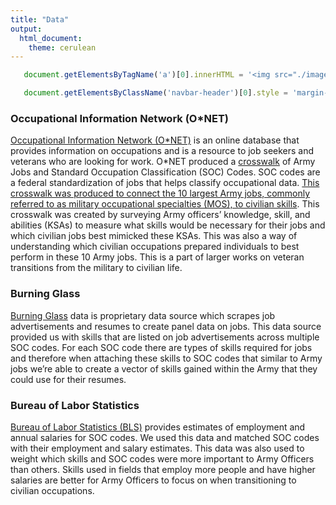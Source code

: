 ```yaml
---
title: "Data"
output: 
  html_document:
    theme: cerulean
---
```

```js

   document.getElementsByTagName('a')[0].innerHTML = '<img src="./images/DSPG_white-01.png" width="120px" />'

   document.getElementsByClassName('navbar-header')[0].style = 'margin-top:-10px;'

```


### Occupational Information Network (O*NET)

[Occupational Information Network (O*NET)](https://www.onetonline.org/) is an online database that provides information on occupations and is a resource to job seekers and veterans who are looking for work. O*NET produced a [crosswalk](https://www.onetcenter.org/crosswalks.html) of Army Jobs and Standard Occupation Classification (SOC) Codes. SOC codes are a federal standardization of jobs that helps classify occupational data. [This crosswalk was produced to connect the 10 largest Army jobs, commonly referred to as military occupational specialties (MOS), to civilian skills](https://www.rand.org/pubs/research_reports/RR1719.html). 
This crosswalk was created by surveying Army officers' knowledge, skill, and abilities (KSAs) to measure what skills would be necessary for their jobs and which civilian jobs best mimicked these KSAs. This was also a way of understanding which civilian occupations prepared individuals to best perform in these 10 Army jobs. This is a part of larger works on veteran transitions from the military to civilian life.

### Burning Glass

[Burning Glass](https://www.burning-glass.com/) data is proprietary data source which scrapes job advertisements and resumes to create panel data on jobs. This data source provided us with skills that are listed on job advertisements across multiple SOC codes. For each SOC code there are types of skills required for jobs and therefore when attaching these skills to SOC codes that similar to Army jobs we're able to create a vector of skills gained within the Army that they could use for their resumes.

### Bureau of Labor Statistics

[Bureau of Labor Statistics (BLS)](https://www.bls.gov/) provides estimates of employment and annual salaries for SOC codes. We used this data and matched SOC codes with their employment and salary estimates. This data was also used to weight which skills and SOC codes were more important to Army Officers than others. Skills used in fields that employ more people and have higher salaries are better for Army Officers to focus on when transitioning to civilian occupations.
